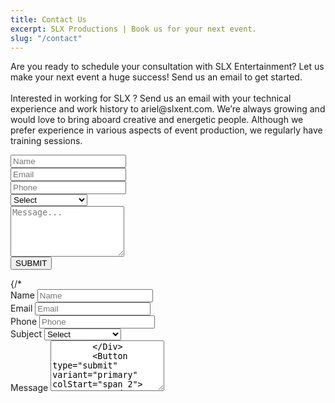 ```yaml
---
title: Contact Us
excerpt: SLX Productions | Book us for your next event.
slug: "/contact"
---
```


<Block src="inner-hero" heading="Contact Us" image="url('https://res.cloudinary.com/slxent/image/upload/v1605219467/Portfolio/contact_e06cdz.webp')" image="url('https://res.cloudinary.com/slxent/image/upload/v1605219467/Portfolio/contact_vhc6vc.jpg')" />

<Section py="8|12|16|24">
  <Container width="50vw">
      <Div>
        <P fontSize="s|m" mb="12">
          Are you ready to schedule your consultation with SLX Entertainment? Let us make your next event a huge success! Send us an email to get started.
          <Br />
          <Br />
          Interested in working for SLX ? Send us an email with your technical experience and work history to ariel@slxent.com. We’re always growing and would love to bring aboard creative and energetic people. Although we prefer experience in various aspects of event production, we regularly have training sessions.
        </P>
      </Div>
    <Container>
      <Form method="POST" data-netlify="true">
        <Div mb="4">
          <Input p="4" type="text" name="name" placeholder="Name" />
        </Div>
        <Div display="inline-flex" align-content="space-between">
          <Div mb="4">
            <Input p="4" type="email" name="email" placeholder="Email" />
          </Div>
          <Div mb="4">
            <Input p="4" type="phone" name="phone" placeholder="Phone" />
          </Div>
          <Div mb="4">
          <Select id="form-01-subject" name="subject" height="58px" color="gray">
            <Option value="">Select</Option>
            <Option value="one">Sound</Option>
            <Option value="two">Lighting</Option>
            <Option value="three">Installs</Option>
            <Option value="four">Multiple Services</Option>
          </Select>
        </Div>
        </Div>
        <Div mb="4">
          <Textarea rows="5" type="text" name="text" placeholder="Message..."></Textarea>
        </Div>
        <Div>
          <Button type="submit" variant="primary">SUBMIT</Button>
        </Div>
      </Form>
      {/* <Form d="grid" col="1|repeat(2, auto)" gap="4" mt="4" w="full|auto" name="SLX Contact Form" netlify>
        <Div>
          <VisuallyHidden>
            <Label htmlFor="form-01-name">Name</Label>
          </VisuallyHidden>
          <Input type="text" id="form-01-name" name="fname" placeholder="Name" />
        </Div>
        <Div>
          <VisuallyHidden>
            <Label htmlFor="form-01-email">Email</Label>
          </VisuallyHidden>
          <Input
            type="email"
            id="form-01-email"
            name="email-address"
            placeholder="Email"
          />
        </Div>
        <Div>
          <VisuallyHidden>
            <Label htmlFor="form-01-phone">Phone</Label>
          </VisuallyHidden>
          <Input
            type="tel"
            id="form-01-phone"
            name="phone-number"
            placeholder="Phone"
          />
        </Div>
        <Div>
          <VisuallyHidden>
            <Label htmlFor="form-01-subject">Subject</Label>
          </VisuallyHidden>
          <Select id="form-01-subject" name="subject" height="50px">
            <Option value="">Select</Option>
            <Option value="one">Sound</Option>
            <Option value="two">Lighting</Option>
            <Option value="three">Installs</Option>
            <Option value="four">Multiple Services</Option>
          </Select>
        </Div>
        <Div colStart="span 2">
          <VisuallyHidden>
            <Label htmlFor="form-01-message">Message</Label>
          </VisuallyHidden>
          <Textarea
            placeholder="Message"
            id="form-01-message"
            name="message-area"
            rows="5"
          />
        </Div>
        <Button type="submit" variant="primary" colStart="span 2">
          Send message
        </Button>
      </Form> */}
    </Container>
  </Container>
</Section>
